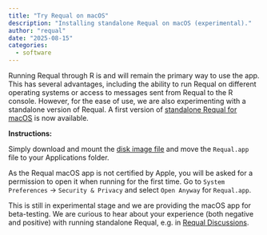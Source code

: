 ```yaml
---
title: "Try Requal on macOS"
description: "Installing standalone Requal on macOS (experimental)."
author: "requal"
date: "2025-08-15"
categories:
  - software
---
```


Running Requal through R is and will remain the primary way to use the app. This has several advantages, including the ability to run Requal on different operating systems or access to messages sent from Requal to the R console. However, for the ease of use, we are also experimenting with a standalone version of Requal. A first version of [standalone Requal for macOS](https://owncloud.cesnet.cz/index.php/s/bzYthNijutEoZgZ/download) is now available.

__Instructions:__

Simply download and mount the [disk image file](https://owncloud.cesnet.cz/index.php/s/bzYthNijutEoZgZ/download) and move the `Requal.app` file to your Applications folder.

As the Requal macOS app is not certified by Apple, you will be asked for a permission to open it when running for the first time. Go to `System Preferences` -> `Security & Privacy` and select  `Open Anyway` for `Requal.app`.

This is still in experimental stage and we are providing the macOS app for beta-testing. We are curious to hear about your experience (both negative and positive) with running standalone Requal, e.g. in [Requal Discussions](https://github.com/RE-QDA/requal/discussions).